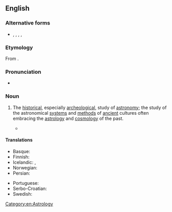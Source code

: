 {{also|archæastronomy}}
==English==
{{wikipedia}}

===Alternative forms===
* {{l|en|archæastronomy}}, {{l|en|archaeoastronomy}}, {{l|en|archæoastronomy}}, {{l|en|archeastronomy}}, {{l|en|archeoastronomy}}

===Etymology===
From {{affix|en|archaeo-|alt1=archae-|astronomy}}.

===Pronunciation===
* {{rhymes|ɒnəmi|lang=en}}

===Noun===
{{en-noun|-}}

# {{lb|en|astronomy|archaeology}} The [[historical]], especially [[archeological]], study of [[astronomy]]; the study of the astronomical [[system]]s and [[method]]s of [[ancient]] cultures often embracing the [[astrology]] and [[cosmology]] of the past.
#* {{quote-journal|year=1979|author=John Howland Rowe|title=Review: Archaeoastronomy in Meso America and Peru|journal=Latin American Research Review|volume=14|issue=2|page=227|passage='''Archaeoastronomy''' is an endeavor to find out something about ancient astronomy and related matters through the use of archeological data and the study of ancient texts.}}

====Translations====
{{trans-top|The archeological study of astronomy}}
* Basque: {{t|eu|arkeoastronomia}}
* Finnish: {{t|fi|arkeoastronomia}}
* Icelandic: {{t|is|fornleifastjörnufræði|f}}, {{t|is|forsögustjörnufræði|f}}
* Norwegian: {{t|no|arkeoastronomi|m}}
* Persian: {{t|fa|باستان‌اخترشناسی|tr=bāstānaxtaršenāsī}}
{{trans-mid}}
* Portuguese: {{t|pt|arqueoastronomia|f}}
* Serbo-Croatian: {{t|sh|археоастрономија|m|tr=arheoastronomija|sc=Cyrl}}
* Swedish: {{t|sv|arkeoastronomi}}
{{trans-bottom}}

[[Category:en:Astrology]]